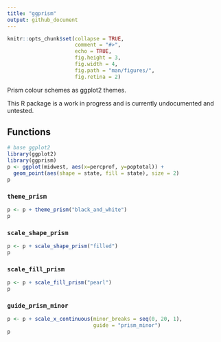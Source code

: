 ```yaml
---
title: "ggprism"
output: github_document
---
```


<!-- README.md is generated from README.Rmd. Please edit that file -->

```r
knitr::opts_chunk$set(collapse = TRUE,
                      comment = "#>", 
                      echo = TRUE, 
                      fig.height = 3,
                      fig.width = 4,
                      fig.path = "man/figures/",
                      fig.retina = 2)
```

Prism colour schemes as ggplot2 themes.

This R package is a work in progress and is currently undocumented and 
untested.

## Functions

```r
# base ggplot2
library(ggplot2)
library(ggprism)
p <- ggplot(midwest, aes(x=percprof, y=poptotal)) +
  geom_point(aes(shape = state, fill = state), size = 2)
p
```


### `theme_prism`

```r
p <- p + theme_prism("black_and_white")
p
```

### `scale_shape_prism`

```r
p <- p + scale_shape_prism("filled")
p
```


### `scale_fill_prism`

```r
p <- p + scale_fill_prism("pearl")
p
```


### `guide_prism_minor`

```r
p <- p + scale_x_continuous(minor_breaks = seq(0, 20, 1), 
                            guide = "prism_minor")
p
```

